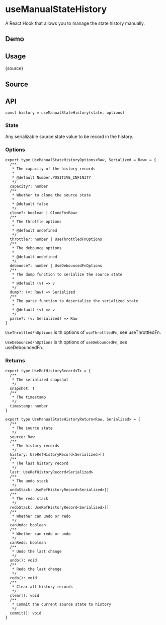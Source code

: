 # useManualStateHistory


<HooksType category="ProUtilities" />

A React Hook that allows you to manage the state history manually.

## Demo


<App />

## Usage


<RawCode>{source}</RawCode>

## Source


<Source />

## API

```tsx
const history = useManualStateHistory(state, options)
```

### State

Any serializable source state value to be record in the history.

### Options


```tsx
export type UseManualStateHistoryOptions<Raw, Serialized = Raw> = {
  /**
   * The capacity of the history records
   *
   * @default Number.POSITIVE_INFINITY
   */
  capacity?: number
  /**
   * Whether to clone the source state
   *
   * @default false
   */
  clone?: boolean | CloneFn<Raw>
  /**
   * The throttle options
   *
   * @default undefined
   */
  throttle?: number | UseThrottledFnOptions
  /**
   * The debounce options
   *
   * @default undefined
   */
  debounce?: number | UseDebouncedFnOptions
  /**
   * The dump function to serialize the source state
   *
   * @default (v) => v
   */
  dump?: (v: Raw) => Serialized
  /**
   * The parse function to deserialize the serialized state
   *
   * @default (v) => v
   */
  parse?: (v: Serialized) => Raw
}
```

`UseThrottledFnOptions` is th options of `useThrottledFn`, see <Link to="/reference/use-throttled-fn/#options">useThrottledFn</Link>.

`UseDebouncedFnOptions` is th options of `useDebouncedFn`, see <Link to="/reference/use-debounced-fn/#options">useDebouncedFn</Link>.

### Returns

```tsx
export type UseRefHistoryRecord<T> = {
  /**
   * The serialized snapshot
   */
  snapshot: T
  /**
   * The timestamp
   */
  timestamp: number
}

export type UseManualStateHistoryReturn<Raw, Serialized> = {
  /**
   * The source state
   */
  source: Raw
  /**
   * The history records
   */
  history: UseRefHistoryRecord<Serialized>[]
  /**
   * The last history record
   */
  last: UseRefHistoryRecord<Serialized>
  /**
   * The undo stack
   */
  undoStack: UseRefHistoryRecord<Serialized>[]
  /**
   * The redo stack
   */
  redoStack: UseRefHistoryRecord<Serialized>[]
  /**
   * Whether can undo or redo
   */
  canUndo: boolean
  /**
   * Whether can redo or undo
   */
  canRedo: boolean
  /**
   * Undo the last change
   */
  undo(): void
  /**
   * Redo the last change
   */
  redo(): void
  /**
   * Clear all history records
   */
  clear(): void
  /**
   * Commit the current source state to history
   */
  commit(): void
}
```
